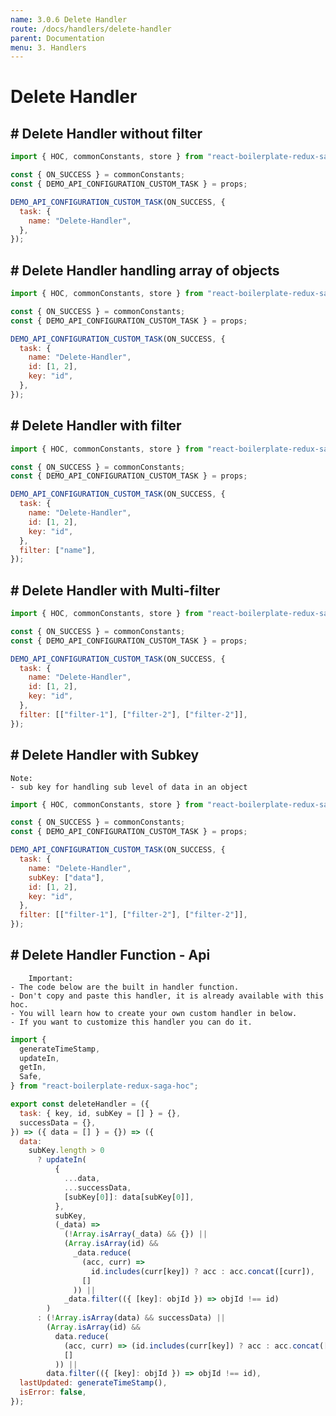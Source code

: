 ```yaml
---
name: 3.0.6 Delete Handler
route: /docs/handlers/delete-handler
parent: Documentation
menu: 3. Handlers
---
```


# Delete Handler

## # Delete Handler without filter

```javascript {.line-numbers}
import { HOC, commonConstants, store } from "react-boilerplate-redux-saga-hoc";

const { ON_SUCCESS } = commonConstants;
const { DEMO_API_CONFIGURATION_CUSTOM_TASK } = props;

DEMO_API_CONFIGURATION_CUSTOM_TASK(ON_SUCCESS, {
  task: {
    name: "Delete-Handler",
  },
});
```

## # Delete Handler handling array of objects

```javascript {.line-numbers}
import { HOC, commonConstants, store } from "react-boilerplate-redux-saga-hoc";

const { ON_SUCCESS } = commonConstants;
const { DEMO_API_CONFIGURATION_CUSTOM_TASK } = props;

DEMO_API_CONFIGURATION_CUSTOM_TASK(ON_SUCCESS, {
  task: {
    name: "Delete-Handler",
    id: [1, 2],
    key: "id",
  },
});
```

## # Delete Handler with filter

```javascript {.line-numbers}
import { HOC, commonConstants, store } from "react-boilerplate-redux-saga-hoc";

const { ON_SUCCESS } = commonConstants;
const { DEMO_API_CONFIGURATION_CUSTOM_TASK } = props;

DEMO_API_CONFIGURATION_CUSTOM_TASK(ON_SUCCESS, {
  task: {
    name: "Delete-Handler",
    id: [1, 2],
    key: "id",
  },
  filter: ["name"],
});
```

## # Delete Handler with Multi-filter

```javascript {.line-numbers}
import { HOC, commonConstants, store } from "react-boilerplate-redux-saga-hoc";

const { ON_SUCCESS } = commonConstants;
const { DEMO_API_CONFIGURATION_CUSTOM_TASK } = props;

DEMO_API_CONFIGURATION_CUSTOM_TASK(ON_SUCCESS, {
  task: {
    name: "Delete-Handler",
    id: [1, 2],
    key: "id",
  },
  filter: [["filter-1"], ["filter-2"], ["filter-2"]],
});
```

## # Delete Handler with Subkey

    Note:
    - sub key for handling sub level of data in an object

```javascript {.line-numbers}
import { HOC, commonConstants, store } from "react-boilerplate-redux-saga-hoc";

const { ON_SUCCESS } = commonConstants;
const { DEMO_API_CONFIGURATION_CUSTOM_TASK } = props;

DEMO_API_CONFIGURATION_CUSTOM_TASK(ON_SUCCESS, {
  task: {
    name: "Delete-Handler",
    subKey: ["data"],
    id: [1, 2],
    key: "id",
  },
  filter: [["filter-1"], ["filter-2"], ["filter-2"]],
});
```

## # Delete Handler Function - Api

        Important:
    - The code below are the built in handler function.
    - Don't copy and paste this handler, it is already available with this hoc.
    - You will learn how to create your own custom handler in below.
    - If you want to customize this handler you can do it.

```javascript {.line-numbers}
import {
  generateTimeStamp,
  updateIn,
  getIn,
  Safe,
} from "react-boilerplate-redux-saga-hoc";

export const deleteHandler = ({
  task: { key, id, subKey = [] } = {},
  successData = {},
}) => ({ data = [] } = {}) => ({
  data:
    subKey.length > 0
      ? updateIn(
          {
            ...data,
            ...successData,
            [subKey[0]]: data[subKey[0]],
          },
          subKey,
          (_data) =>
            (!Array.isArray(_data) && {}) ||
            (Array.isArray(id) &&
              _data.reduce(
                (acc, curr) =>
                  id.includes(curr[key]) ? acc : acc.concat([curr]),
                []
              )) ||
            _data.filter(({ [key]: objId }) => objId !== id)
        )
      : (!Array.isArray(data) && successData) ||
        (Array.isArray(id) &&
          data.reduce(
            (acc, curr) => (id.includes(curr[key]) ? acc : acc.concat([curr])),
            []
          )) ||
        data.filter(({ [key]: objId }) => objId !== id),
  lastUpdated: generateTimeStamp(),
  isError: false,
});
```
